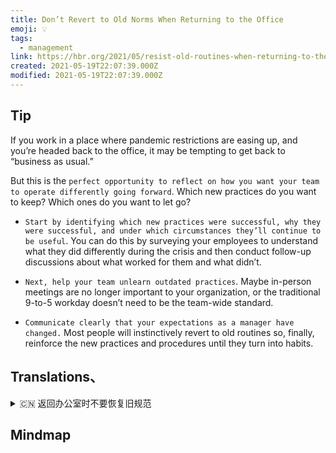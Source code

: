 ```yaml
---
title: Don’t Revert to Old Norms When Returning to the Office
emoji: 💡
tags:
  - management
link: https://hbr.org/2021/05/resist-old-routines-when-returning-to-the-office?utm_medium=email&utm_source=newsletter_daily&utm_campaign=mtod_notactsubs
created: 2021-05-19T22:07:39.000Z
modified: 2021-05-19T22:07:39.000Z
---
```


## Tip

If you work in a place where pandemic restrictions are easing up, and you’re headed back to the office, it may be tempting to get back to “business as usual.”

But this is the `perfect opportunity to reflect on how you want your team to operate differently going forward`. Which new practices do you want to keep? Which ones do you want to let go?

- `Start by identifying which new practices were successful, why they were successful, and under which circumstances they’ll continue to be useful`. You can do this by surveying your employees to understand what they did differently during the crisis and then conduct follow-up discussions about what worked for them and what didn’t.

- `Next, help your team unlearn outdated practices`. Maybe in-person meetings are no longer important to your organization, or the traditional 9-to-5 workday doesn’t need to be the team-wide standard.

- `Communicate clearly that your expectations as a manager have changed.` Most people will instinctively revert to old routines so, finally, reinforce the new practices and procedures until they turn into habits.

## Translations、

<details>
   <summary>🇨🇳 返回办公室时不要恢复旧规范</summary>

假如你正在一个大流行病限制正在放松的地方工作，而你又要回到办公室，那么你很可能会回到“正常工作”的状态。

但是这是一个绝佳的机会，让你重新思考你希望你的团队如何以不同的方式工作。你希望保留哪些新的实践? 你想放弃哪一个?

首先确定哪些新实践是成功的，为什么它们会成功，以及它们在何种情况下仍然有用。通过调查员工，你可以了解他们在危机中采取了哪些不同的做法，然后进行后续讨论，看看哪些做法对他们有用，哪些没有。

其次，帮助你的团队忘掉过时的实践。也许面对面的会议对公司来说不再重要，或者传统的朝九晚五的工作时间不必成为整个团队的标准。

清楚地传达你作为管理者的期望已经改变了。大部分人都会本能地回到旧常规中，因此，最后，要加强新的实践和做法，直到它们变成习惯。

</details>

## Mindmap

![]()
